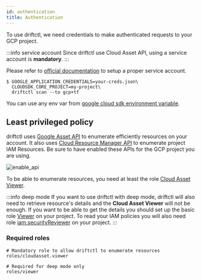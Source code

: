 ```yaml
---
id: authentication
title: Authentication
---
```


To use driftctl, we need credentials to make authenticated requests to your GCP project.

:::info service account
Since driftctl use Cloud Asset API, using a service account is **mandatory**.
:::

Please refer to [official documentation](https://cloud.google.com/docs/authentication/production) to setup a proper service account.

```shell
$ GOOGLE_APPLICATION_CREDENTIALS=your-creds.json\
  CLOUDSDK_CORE_PROJECT=my-project\
  driftctl scan --to gcp+tf
```

You can use any env var from [google cloud sdk environment variable](https://cloud.google.com/sdk/docs/properties#setting_properties_via_environment_variables).

## Least privileged policy

driftctl uses [Google Asset API](https://console.cloud.google.com/apis/api/cloudasset.googleapis.com/overview) to enumerate efficiently resources on your account.
It also uses [Cloud Resource Manager API](https://console.cloud.google.com/marketplace/product/google/cloudresourcemanager.googleapis.com) to enumerate project IAM Resources.
Be sure to have enabled these APIs for the GCP project you are using.

![enable_api](./img/enable_api.png)

To be able to enumerate resources, you need at least the role [Cloud Asset Viewer](https://cloud.google.com/iam/docs/understanding-roles#cloud-asset-roles).

:::info deep mode
If you want to use driftctl with deep mode, driftctl will also need to retrieve resource's details and the **Cloud Asset Viewer** will not be enough.
If you want to be able to get the details you should set up the basic role [Viewer](https://cloud.google.com/iam/docs/understanding-roles#basic-definitions) on your project.
To read your IAM policies you will also need role [iam.securityReviewer](https://cloud.google.com/iam/docs/understanding-roles#iam-roles) on your project.
:::

### Required roles

```
# Mandatory role to allow driftctl to enumerate resources
roles/cloudasset.viewer

# Required for deep mode only
roles/viewer
```